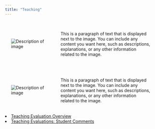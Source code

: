 ```yaml
---
title: "Teaching"
---
```

	


```{=html}

<html lang="en">
<head>

    <meta charset="UTF-8">
    <meta name="viewport" content="width=device-width, initial-scale=1.0">
    <title>Image and Text Layout</title>
    <style>
        .container {
            display: flex;
            align-items: center;
            padding: 20px;
        }
        .image {
            max-width: 600px; /* Adjust as necessary */
            margin-right: 20px; /* Space between image and text */
        }
        .text {
            max-width: 300px; /* Adjust as necessary */
        }
        
    </style>
</head>
<body>

<div class="container">
    <img src="Images/phil_gramm_graphic.png" alt="Description of image" class="image">
    <div class="text">
        <p>
            This is a paragraph of text that is displayed next to the image. You can include any content you want here, such as descriptions, explanations, or any other information related to the image.
        </p>
    </div>
</div>

</body>


<body>

<div class="container">
    <img src="Images/phil_gramm_grades.png" alt="Description of image" class="image">
    <div class="text">
        <p>
            This is a paragraph of text that is displayed next to the image. You can include any content you want here, such as descriptions, explanations, or any other information related to the image.
        </p>
    </div>
</div>

<li><a href="teaching_eval_1.html">Teaching Evaluation Overview</a></li>
<li><a href="teaching_eval_2.html">Teaching Evaluations: Student Comments</a></li>

</body>



<head>
  <meta charset="UTF-8">
  <meta name="viewport" content="width=device-width, initial-scale=1.0">
  <title>Two Images Side by Side</title>
  <style>
    .image-container {
      display: flex;
      justify-content: space-between;
    }
    .image-container img {
      width: 48%; /* Adjust the percentage as needed */
      height: auto;
    }
  </style>
</head>
```
